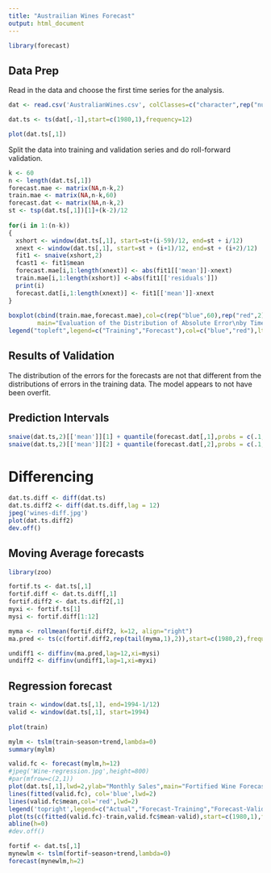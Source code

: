 ```yaml
---
title: "Austrailian Wines Forecast"
output: html_document
---
```


```r
library(forecast)
```


## Data Prep
Read in the data and choose the first time series for the analysis.

```r
dat <- read.csv('AustralianWines.csv', colClasses=c("character",rep("numeric",6)),na.strings="*")

dat.ts <- ts(dat[,-1],start=c(1980,1),frequency=12)

plot(dat.ts[,1])

```

Split the data into training and validation series and do roll-forward validation.
```r
k <- 60 
n <- length(dat.ts[,1])
forecast.mae <- matrix(NA,n-k,2)
train.mae <- matrix(NA,n-k,60)
forecast.dat <- matrix(NA,n-k,2)
st <- tsp(dat.ts[,1])[1]+(k-2)/12
 
for(i in 1:(n-k))
{
  xshort <- window(dat.ts[,1], start=st+(i-59)/12, end=st + i/12)
  xnext <- window(dat.ts[,1], start=st + (i+1)/12, end=st + (i+2)/12)
  fit1 <- snaive(xshort,2)
  fcast1 <- fit1$mean
  forecast.mae[i,1:length(xnext)] <- abs(fit1[['mean']]-xnext)
  train.mae[i,1:length(xshort)] <-abs(fit1[['residuals']])
  print(i)
  forecast.dat[i,1:length(xnext)] <- fit1[['mean']]-xnext
}
 
boxplot(cbind(train.mae,forecast.mae),col=c(rep("blue",60),rep("red",2)),
        main="Evaluation of the Distribution of Absolute Error\nby Time Period", xlab="Time Stamp", ylab="Absolute Error")
legend("topleft",legend=c("Training","Forecast"),col=c("blue","red"),lty=1,lwd=10)
```

## Results of Validation
The distribution of the errors for the forecasts are not that different from the distributions of errors in the training data. The model appears to not have been overfit.

## Prediction Intervals
```r
snaive(dat.ts,2)[['mean']][1] + quantile(forecast.dat[,1],probs = c(.1,.9),na.rm=T)
snaive(dat.ts,2)[['mean']][2] + quantile(forecast.dat[,2],probs = c(.1,.9),na.rm=T)
```

# Differencing
```r
dat.ts.diff <- diff(dat.ts)
dat.ts.diff2 <- diff(dat.ts.diff,lag = 12)
jpeg('wines-diff.jpg')
plot(dat.ts.diff2)
dev.off()
```

## Moving Average forecasts
```r
library(zoo)

fortif.ts <- dat.ts[,1] 
fortif.diff <- dat.ts.diff[,1] 
fortif.diff2 <- dat.ts.diff2[,1] 
myxi <- fortif.ts[1] 
mysi <- fortif.diff[1:12]

myma <- rollmean(fortif.diff2, k=12, align="right") 
ma.pred <- ts(c(fortif.diff2,rep(tail(myma,1),2)),start=c(1980,2),frequency=12)

undiff1 <- diffinv(ma.pred,lag=12,xi=mysi) 
undiff2 <- diffinv(undiff1,lag=1,xi=myxi)
```

## Regression forecast
```r
train <- window(dat.ts[,1], end=1994-1/12)
valid <- window(dat.ts[,1], start=1994)
  
plot(train)

mylm <- tslm(train~season+trend,lambda=0)
summary(mylm)

valid.fc <- forecast(mylm,h=12)
#jpeg('Wine-regression.jpg',height=800)
#par(mfrow=c(2,1))
plot(dat.ts[,1],lwd=2,ylab="Monthly Sales",main="Fortified Wine Forecast")
lines(fitted(valid.fc), col='blue',lwd=2)
lines(valid.fc$mean,col='red',lwd=2)
legend('topright',legend=c("Actual","Forecast-Training","Forecast-Validation"),col=c("black","blue","red"),lwd=2)
plot(ts(c(fitted(valid.fc)-train,valid.fc$mean-valid),start=c(1980,1),frequency=12),ylab="Residuals")
abline(h=0)
#dev.off()

fortif <- dat.ts[,1]
mynewlm <- tslm(fortif~season+trend,lambda=0)
forecast(mynewlm,h=2)
```


